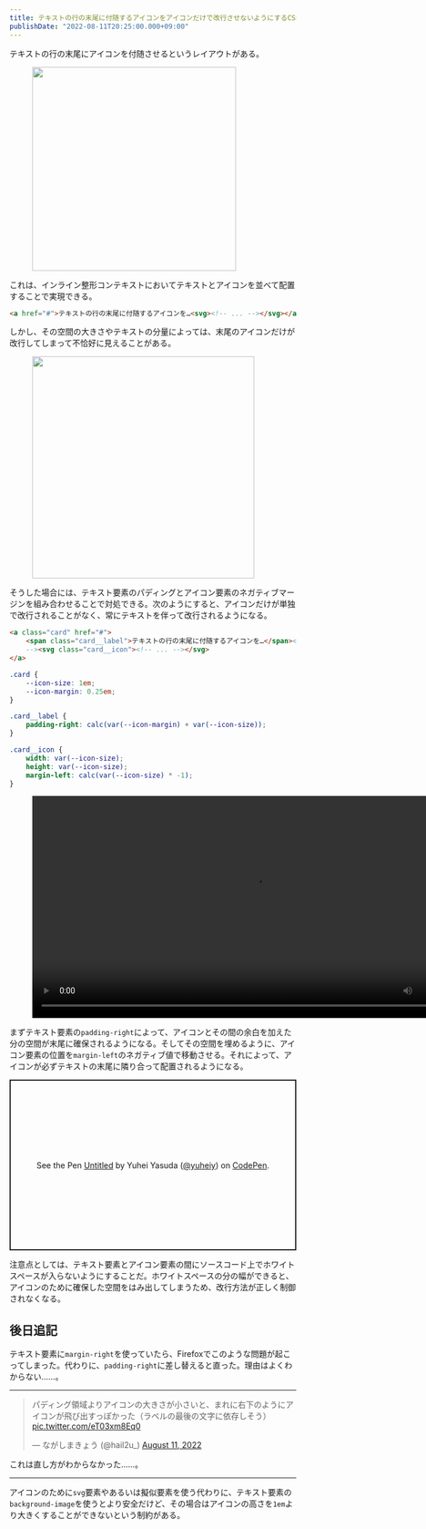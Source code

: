 ```yaml
---
title: テキストの行の末尾に付随するアイコンをアイコンだけで改行させないようにするCSS
publishDate: "2022-08-11T20:25:00.000+09:00"
---
```



テキストの行の末尾にアイコンを付随させるというレイアウトがある。

<figure>
	<Image
		src={import('../../assets/2022-08-11-text-with-accompanying-icon/1.png')}
		alt=""
		style="width: calc(716/2/16*1rem);"
	/>
</figure>

これは、インライン整形コンテキストにおいてテキストとアイコンを並べて配置することで実現できる。

```html
<a href="#">テキストの行の末尾に付随するアイコンを…<svg><!-- ... --></svg></a>
```

しかし、その空間の大きさやテキストの分量によっては、末尾のアイコンだけが改行してしまって不恰好に見えることがある。

<figure>
	<Image
		src={import('../../assets/2022-08-11-text-with-accompanying-icon/2.png')}
		alt=""
		style="width: calc(780/2/16*1rem);"
	/>
</figure>

そうした場合には、テキスト要素のパディングとアイコン要素のネガティブマージンを組み合わせることで対処できる。次のようにすると、アイコンだけが単独で改行されることがなく、常にテキストを伴って改行されるようになる。

```html
<a class="card" href="#">
	<span class="card__label">テキストの行の末尾に付随するアイコンを…</span><!--
	--><svg class="card__icon"><!-- ... --></svg>
</a>
```

```css
.card {
	--icon-size: 1em;
	--icon-margin: 0.25em;
}

.card__label {
	padding-right: calc(var(--icon-margin) + var(--icon-size));
}

.card__icon {
	width: var(--icon-size);
	height: var(--icon-size);
	margin-left: calc(var(--icon-size) * -1);
}
```


<figure>
	<video controls playsinline style="width: calc(1560/2/16*1rem);">
		<source src={_3Video} />
	</video>
</figure>

まずテキスト要素の`padding-right`によって、アイコンとその間の余白を加えた分の空間が末尾に確保されるようになる。そしてその空間を埋めるように、アイコン要素の位置を`margin-left`のネガティブ値で移動させる。それによって、アイコンが必ずテキストの末尾に隣り合って配置されるようになる。

<p class="codepen" data-height="300" data-slug-hash="gOedOyN" data-user="yuheiy" style="height: 300px; box-sizing: border-box; display: flex; align-items: center; justify-content: center; border: 2px solid; margin: 1em 0; padding: 1em;">
  <span>See the Pen <a href="https://codepen.io/yuheiy/pen/gOedOyN">
  Untitled</a> by Yuhei Yasuda (<a href="https://codepen.io/yuheiy">@yuheiy</a>)
  on <a href="https://codepen.io">CodePen</a>.</span>
</p>
<script async src="https://cpwebassets.codepen.io/assets/embed/ei.js"></script>

注意点としては、テキスト要素とアイコン要素の間にソースコード上でホワイトスペースが入らないようにすることだ。ホワイトスペースの分の幅ができると、アイコンのために確保した空間をはみ出してしまうため、改行方法が正しく制御されなくなる。

## 後日追記

<Tweet id="https://twitter.com/SaekiTominaga/status/1557902385376563202" />

テキスト要素に`margin-right`を使っていたら、Firefoxでこのような問題が起こってしまった。代わりに、`padding-right`に差し替えると直った。理由はよくわからない……。

---

<blockquote>
	<p lang="ja" dir="ltr">パディング領域よりアイコンの大きさが小さいと、まれに右下のようにアイコンが飛び出すっぽかった（ラベルの最後の文字に依存しそう） <a href="https://t.co/eT03xm8Eq0">pic.twitter.com/eT03xm8Eq0</a></p>
	<p>&mdash; ながしまきょう (@hail2u_) <a href="https://twitter.com/hail2u_/status/1557858922454974464?ref_src=twsrc%5Etfw">August 11, 2022</a></p>
</blockquote>

これは直し方がわからなかった……。

---

アイコンのために`svg`要素やあるいは擬似要素を使う代わりに、テキスト要素の`background-image`を使うとより安全だけど、その場合はアイコンの高さを`1em`より大きくすることができないという制約がある。
